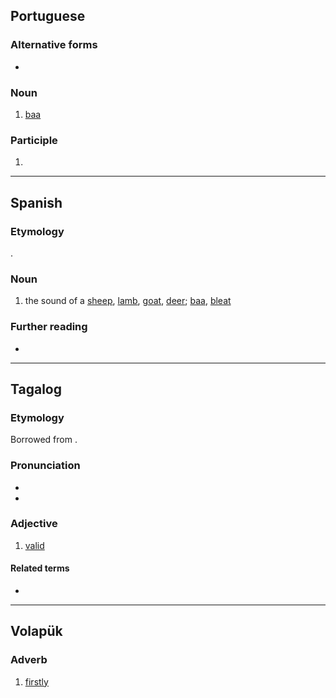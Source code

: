 ==Portuguese==

===Alternative forms===
* {{alt|pt|balado}}

===Noun===
{{pt-noun|m}}

# [[baa]] {{gloss|bleating of sheep}}

===Participle===
{{pt-pp}}

# {{pt-verb-form-of|balir}}

----

==Spanish==

===Etymology===
{{suffix|es|balar|ido|alt1=Balar}}.

===Noun===
{{es-noun|m}}

# the sound of a [[sheep]], [[lamb]], [[goat]], [[deer]]; [[baa]], [[bleat]]

===Further reading===
* {{R:es:DRAE}}

{{C|es|Animal sounds}}

----

==Tagalog==

===Etymology===
Borrowed from {{bor|tl|es|válido}}.

===Pronunciation===
* {{hyph|tl|ba|li|do}}
* {{tl-IPA|bálidó}}

===Adjective===
{{tl-adj|bálidó}}

# [[valid]]
#: {{syn|tl|may-bisa}}

====Related terms====
* {{l|tl|balidasyon}}

----

==Volapük==

===Adverb===
{{head|vo|adverb}}

# [[firstly]]